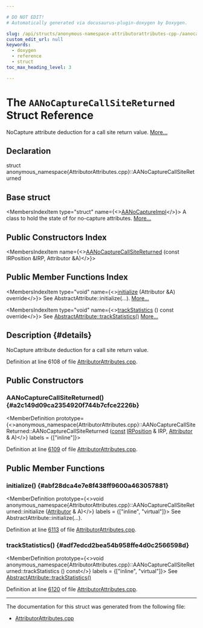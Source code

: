 ```yaml
---

# DO NOT EDIT!
# Automatically generated via docusaurus-plugin-doxygen by Doxygen.

slug: /api/structs/anonymous-namespace-attributorattributes-cpp-/aanocapturecallsitereturned
custom_edit_url: null
keywords:
  - doxygen
  - reference
  - struct
toc_max_heading_level: 3

---
```





# The `AANoCaptureCallSiteReturned` Struct Reference

<DoxygenPage pluginConfig={pluginConfig}>

NoCapture attribute deduction for a call site return value. <a href="#details">More...</a>

## Declaration

<CodeBlock>struct anonymous_namespace{AttributorAttributes.cpp}::AANoCaptureCallSiteReturned</CodeBlock>

## Base struct

<MembersIndex>

<MembersIndexItem
  type="struct"
  name={<><a href="/docs/api/structs/anonymous-namespace-attributorattributes-cpp-/aanocaptureimpl">AANoCaptureImpl</a></>}>
A class to hold the state of for no-capture attributes. <a href="/docs/api/structs/anonymous-namespace-attributorattributes-cpp-/aanocaptureimpl/#details">More...</a>
</MembersIndexItem>

</MembersIndex>

## Public Constructors Index

<MembersIndex>

<MembersIndexItem
  name={<><a href="#a2c149d09ca2354920f744b7cfce2226b">AANoCaptureCallSiteReturned</a> (const IRPosition &amp;IRP, Attributor &amp;A)</>}>
</MembersIndexItem>

</MembersIndex>

## Public Member Functions Index

<MembersIndex>

<MembersIndexItem
  type="void"
  name={<><a href="#abf28dca4e7e8f438ff9600a463057881">initialize</a> (Attributor &amp;A) override</>}>
See AbstractAttribute::initialize(...). <a href="#abf28dca4e7e8f438ff9600a463057881">More...</a>
</MembersIndexItem>

<MembersIndexItem
  type="void"
  name={<><a href="#adf7edcd2bea54b958ffe4d0c2566598d">trackStatistics</a> () const override</>}>
See <a href="/docs/api/structs/llvm/abstractattribute/#add85e4d78cefc67429904d7492aff9a4">AbstractAttribute::trackStatistics()</a> <a href="#adf7edcd2bea54b958ffe4d0c2566598d">More...</a>
</MembersIndexItem>

</MembersIndex>

## Description {#details}

NoCapture attribute deduction for a call site return value.

Definition at line 6108 of file <a href="/docs/api/files/lib/lib/transforms/lib/transforms/ipo/attributorattributes-cpp">AttributorAttributes.cpp</a>.

<SectionDefinition>

## Public Constructors

### AANoCaptureCallSiteReturned() {#a2c149d09ca2354920f744b7cfce2226b}

<MemberDefinition
  prototype={<>anonymous&#95;namespace&#123;AttributorAttributes.cpp&#125;::AANoCaptureCallSiteReturned::AANoCaptureCallSiteReturned (<a href="/docs/api/files/lib/lib/target/lib/target/aarch64/aarch64promoteconstant-cpp/#a90f8350fecae261c25be85d38b451bff">const</a> <a href="/docs/api/structs/llvm/irposition">IRPosition</a> &amp; IRP, <a href="/docs/api/structs/llvm/attributor">Attributor</a> &amp; A)</>}
  labels = {["inline"]}>

Definition at line <a href="/docs/api/files/lib/lib/transforms/lib/transforms/ipo/attributorattributes-cpp/#l06109">6109</a> of file <a href="/docs/api/files/lib/lib/transforms/lib/transforms/ipo/attributorattributes-cpp">AttributorAttributes.cpp</a>.
</MemberDefinition>

</SectionDefinition>

<SectionDefinition>

## Public Member Functions

### initialize() {#abf28dca4e7e8f438ff9600a463057881}

<MemberDefinition
  prototype={<>void anonymous&#95;namespace&#123;AttributorAttributes.cpp&#125;::AANoCaptureCallSiteReturned::initialize (<a href="/docs/api/structs/llvm/attributor">Attributor</a> &amp; A)</>}
  labels = {["inline", "virtual"]}>
See AbstractAttribute::initialize(...).

Definition at line <a href="/docs/api/files/lib/lib/transforms/lib/transforms/ipo/attributorattributes-cpp/#l06113">6113</a> of file <a href="/docs/api/files/lib/lib/transforms/lib/transforms/ipo/attributorattributes-cpp">AttributorAttributes.cpp</a>.
</MemberDefinition>

### trackStatistics() {#adf7edcd2bea54b958ffe4d0c2566598d}

<MemberDefinition
  prototype={<>void anonymous&#95;namespace&#123;AttributorAttributes.cpp&#125;::AANoCaptureCallSiteReturned::trackStatistics () const</>}
  labels = {["inline", "virtual"]}>
See <a href="/docs/api/structs/llvm/abstractattribute/#add85e4d78cefc67429904d7492aff9a4">AbstractAttribute::trackStatistics()</a>

Definition at line <a href="/docs/api/files/lib/lib/transforms/lib/transforms/ipo/attributorattributes-cpp/#l06120">6120</a> of file <a href="/docs/api/files/lib/lib/transforms/lib/transforms/ipo/attributorattributes-cpp">AttributorAttributes.cpp</a>.
</MemberDefinition>

</SectionDefinition>

<hr/>

The documentation for this struct was generated from the following file:

<ul>
<li><a href="/docs/api/files/lib/lib/transforms/lib/transforms/ipo/attributorattributes-cpp">AttributorAttributes.cpp</a></li>
</ul>

</DoxygenPage>
